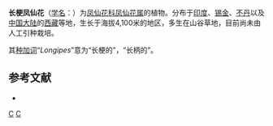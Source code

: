 {{Speciesbox 
| taxon = Impatiens longipes
| authority = Hook. fil. et Thomson, 1860
| synonyms = Impatiens bivittata Hook.fil.
}}

'''长梗凤仙花'''（[[学名|学名]]：{{lang|la|''Impatiens longipes''}}）为[[凤仙花科|凤仙花科]][[凤仙花属|凤仙花属]]的植物。分布于[[印度|印度]]、[[锡金|锡金]]、[[不丹|不丹]]以及[[中国大陆|中国大陆]]的[[西藏|西藏]]等地，生长于海拔4,100米的地区，多生在山谷草地，目前尚未由人工引种栽培。

其[[种加词|种加词]]“''Longipes''”意为“长梗的”，“长柄的”。

== 参考文献 ==
<div class="references-small">
* {{cite web| url =http://www.bioinfo.cn/db05/KmzwSpecies.php?action=view&id=1302| title =长梗凤仙花| work =《中国高等植物数据库全库》| publisher =中国科学院微生物研究所| author =昆明植物研究所| accessdate =2009-02-22| deadurl =yes| archiveurl =https://web.archive.org/web/20160305032126/http://www.bioinfo.cn/db05/KmzwSpecies.php?action=view&id=1302| archivedate =2016-03-05}}
</div>
{{Taxonbar}}

[[Category:凤仙花属|C]]
[[Category:1860年描述的植物|C]]